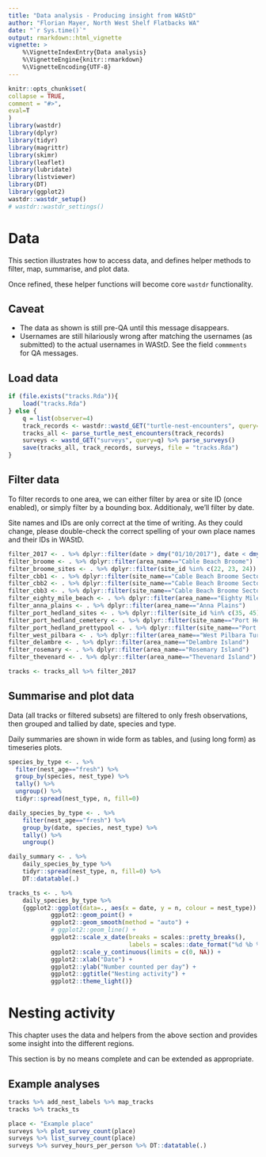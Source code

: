 ```yaml
---
title: "Data analysis - Producing insight from WAStD"
author: "Florian Mayer, North West Shelf Flatbacks WA"
date: "`r Sys.time()`"
output: rmarkdown::html_vignette
vignette: >
    %\VignetteIndexEntry{Data analysis}
    %\VignetteEngine{knitr::rmarkdown}
    %\VignetteEncoding{UTF-8}
---
```

  
```r
knitr::opts_chunk$set(
collapse = TRUE,
comment = "#>",
eval=T
)
library(wastdr)
library(dplyr)
library(tidyr)
library(magrittr)
library(skimr)
library(leaflet)
library(lubridate)
library(listviewer)
library(DT)
library(ggplot2)
wastdr::wastdr_setup()
# wastdr::wastdr_settings()
```
# Data
This section illustrates how to access data, and defines helper methods to 
filter, map, summarise, and plot data.

Once refined, these helper functions will become core `wastdr` functionality.

## Caveat
* The data as shown is still pre-QA until this message disappears.
* Usernames are still hilariously wrong after matching the usernames 
  (as submitted) to the actual usernames in WAStD. See the field `commments` for
  QA messages.

## Load data
```r
if (file.exists("tracks.Rda")){
    load("tracks.Rda")
} else {
    q = list(observer=4)
    track_records <- wastdr::wastd_GET("turtle-nest-encounters", query=q)
    tracks_all <- parse_turtle_nest_encounters(track_records)
    surveys <- wastd_GET("surveys", query=q) %>% parse_surveys()
    save(tracks_all, track_records, surveys, file = "tracks.Rda")
}
```

## Filter data
To filter records to one area, we can either filter by area or site ID 
(once enabled), or simply filter by a bounding box. 
Additionaly, we'll filter by date.

Site names and IDs are only correct at the time of writing. As they could change, please
double-check the correct spelling of your own place names and their IDs in WAStD.

```r
filter_2017 <- . %>% dplyr::filter(date > dmy("01/10/2017"), date < dmy("31/03/2018"))
filter_broome <- . %>% dplyr::filter(area_name=="Cable Beach Broome")
filter_broome_sites <- . %>% dplyr::filter(site_id %in% c(22, 23, 24))
filter_cbb1 <- . %>% dplyr::filter(site_name=="Cable Beach Broome Sector 1")
filter_cbb2 <- . %>% dplyr::filter(site_name=="Cable Beach Broome Sector 2")
filter_cbb3 <- . %>% dplyr::filter(site_name=="Cable Beach Broome Sector 3")
filter_eighty_mile_beach <- . %>% dplyr::filter(area_name=="Eighty Mile Beach Caravan Park")
filter_anna_plains <- . %>% dplyr::filter(area_name=="Anna Plains")
filter_port_hedland_sites <- . %>% dplyr::filter(site_id %in% c(35, 45))
filter_port_hedland_cemetery <- . %>% dplyr::filter(site_name=="Port Hedland Cemetery Beach")
filter_port_hedland_prettypool <- . %>% dplyr::filter(site_name=="Port Hedland Pretty Pool Beach")
filter_west_pilbara <- . %>% dplyr::filter(area_name=="West Pilbara Turtle Program beaches Wickam")
filter_delambre <- . %>% dplyr::filter(area_name=="Delambre Island")
filter_rosemary <- . %>% dplyr::filter(area_name=="Rosemary Island")
filter_thevenard <- . %>% dplyr::filter(area_name=="Thevenard Island")

tracks <- tracks_all %>% filter_2017
```

## Summarise and plot data
Data (all tracks or filtered subsets) are filtered to only fresh observations,
then grouped and tallied by date, species and type.

Daily summaries are shown in wide form as tables, and (using long form) as 
timeseries plots.

```r
species_by_type <- . %>% 
  filter(nest_age=="fresh") %>%
  group_by(species, nest_type) %>% 
  tally() %>%
  ungroup() %>% 
  tidyr::spread(nest_type, n, fill=0)

daily_species_by_type <- . %>% 
    filter(nest_age=="fresh") %>%
    group_by(date, species, nest_type) %>% 
    tally() %>%
    ungroup()

daily_summary <- . %>% 
    daily_species_by_type %>% 
    tidyr::spread(nest_type, n, fill=0) %>%
    DT::datatable(.)

tracks_ts <- . %>% 
    daily_species_by_type %>% 
    {ggplot2::ggplot(data=., aes(x = date, y = n, colour = nest_type)) + 
            ggplot2::geom_point() + 
            ggplot2::geom_smooth(method = "auto") +
            # ggplot2::geom_line() +
            ggplot2::scale_x_date(breaks = scales::pretty_breaks(),
                                  labels = scales::date_format("%d %b %Y")) +
            ggplot2::scale_y_continuous(limits = c(0, NA)) +
            ggplot2::xlab("Date") +
            ggplot2::ylab("Number counted per day") +
            ggplot2::ggtitle("Nesting activity") +
            ggplot2::theme_light()}
```

# Nesting activity
This chapter uses the data and helpers from the above section and provides some
insight into the different regions.

This section is by no means complete and can be extended as appropriate.

## Example analyses
```r
tracks %>% add_nest_labels %>% map_tracks
tracks %>% tracks_ts

place <- "Example place"
surveys %>% plot_survey_count(place)
surveys %>% list_survey_count(place)
surveys %>% survey_hours_per_person %>% DT::datatable(.)
```
